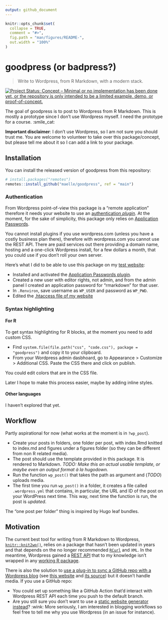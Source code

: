 ```yaml
---
output: github_document
---
```


<!-- README.md is generated from README.Rmd. Please edit that file -->

```r
knitr::opts_chunk$set(
  collapse = TRUE,
  comment = "#>",
  fig.path = "man/figures/README-",
  out.width = "100%"
)
```

# goodpress (or badpress?)

> Write to Wordpress, from R Markdown, with a modern stack.

<!-- badges: start -->
[![Project Status: Concept – Minimal or no implementation has been done yet, or the repository is only intended to be a limited example, demo, or proof-of-concept.](https://www.repostatus.org/badges/latest/concept.svg)](https://www.repostatus.org/#concept)
<!-- badges: end -->

The goal of goodpress is to post to Wordpress from R Markdown.
This is mostly a prototype since I don't use Wordpress myself.
I need the prototype for a course. :smile_cat:

**Important disclaimer**: I don't use Wordpress, so I am not sure you should trust me.
You are welcome to volunteer to take over this package/concept, but please tell me about it 
so I can add a link to your package.

## Installation

You can install the released version of goodpress from this repository:

``` r
# install.packages("remotes")
remotes::install_github("maelle/goodpress", ref = "main")
```

### Authentication

From Wordpress point-of-view this package is a "remote application" therefore it needs your website to use an [authentication _plugin_](https://developer.wordpress.org/rest-api/using-the-rest-api/authentication/#authentication-plugins).
At the moment, for the sake of simplicity, this package only relies on [Application Passwords](https://wordpress.org/plugins/application-passwords/).

You cannot install plugins if you use wordpress.com (unless you have a costly business plan there), therefore with wordpress.com you cannot use the REST API.
There are paid services out there providing a domain name, hosting and a one-click Wordpress install, 
for a few dollars a month,
that you could use if you don't roll your own server.

Here's what I did to be able to use this package on my [test website](https://rmd-wordpress.eu/):

* Installed and activated the [Application Passwords plugin](https://wordpress.org/plugins/application-passwords/).
* Created a new user with editor rights, not admin, and from the admin panel I created an application password for "rmarkdown" for that user.
* In `.Renviron`, save username as `WP_USER` and password as `WP_PWD`.
* Edited the [.htaccess file of my website](https://github.com/georgestephanis/application-passwords/wiki/Basic-Authorization-Header----Missing)

### Syntax highlighting

#### For R

To get syntax highlighting for R blocks, at the moment you need to add custom CSS.

* Find `system.file(file.path("css", "code.css"), package = "goodpress")` and copy it to your clipboard.
* From your Wordpress admin dasbhoard, go to Appearance > Customize > Additional CSS. Paste the CSS there and click on publish.

You could edit colors that are in the CSS file.

Later I hope to make this process easier, maybe by adding inline styles.

#### Other languages

I haven't explored that yet.

## Workflow

Partly aspirational for now (what works at the moment is in `?wp_post`).

* Create your posts in folders, one folder per post, with index.Rmd knitted to index.md and figures under a figures folder (so they can be different from non R related media).
* The post should use the template provided in this package. It is rendered to Markdown. _TODO: Make this an actual usable template, or maybe even an output format à la hugodown._
* Run the function `wp_post()` that takes the path as argument and (_TODO_) uploads media. 
* The first time you run `wp_post()` in a folder, it creates a file called `.wordpress.yml` that contains, in particular, the URL and ID of the post on your WordPress next time. This way, next time the function is run, the post is _updated_.

The "one post per folder" thing is inspired by Hugo leaf bundles. 

## Motivation

The current best tool for writing from R Markdown to Wordpress, [`knitr::knit2wp()`](http://tobiasdienlin.com/2019/03/08/how-to-publish-a-blog-post-on-wordpress-using-rmarkdown/), relies on a package that hasn't been updated in years and that depends on the no longer recommended [`RCurl`](https://frie.codes/curl-vs-rcurl/) and `XML`.
In the meantime, Wordpress gained a [REST API](https://developer.wordpress.org/rest-api/) that to my knowledge isn't wrapped in any [working R package](https://github.com/jaredlander/wordpressr).

There is also the solution to [use a plug-in to sync a GitHub repo with a Wordpress blog](https://github.com/mAAdhaTTah/wordpress-github-sync/) (see [this website](https://abcdr.thinkr.fr/soumettre-un-article/) and [its source](https://github.com/ThinkR-open/abcdR)) but it doesn't handle media.
If you use a GitHub repo:

* You could set up something like a GitHub Action that'd interact with Wordpress REST API each time you push to the default branch.
* Are you still sure you don't want to use a [static website generator instead](https://gohugo.io/tools/migrations/)? :wink: More seriously, I am interested in blogging workflows so feel free to tell me why you use Wordpress (in an issue for instance).
